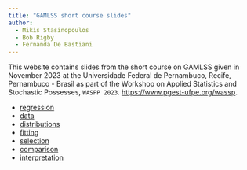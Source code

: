 ```yaml
---
title: "GAMLSS short course slides"
author:
  - Mikis Stasinopoulos
  - Bob Rigby
  - Fernanda De Bastiani 
---
```


This website contains slides from the short course on GAMLSS given in November 2023 at the Universidade Federal de Pernambuco, Recife, Pernambuco - Brasil as part of the Workshop on Applied Statistics and Stochastic Possesses, `WASPP 2023`. <https://www.pgest-ufpe.org/wassp>.

-   [regression](regression.qmd)
-   [data](data.qmd)
-   [distributions](distributions.qmd)
-   [fitting](fitting.qmd)
-   [selection](selection.qmd)
-   [comparison](comparison.qmd)
-   [interpretation](interpretation.qmd)


